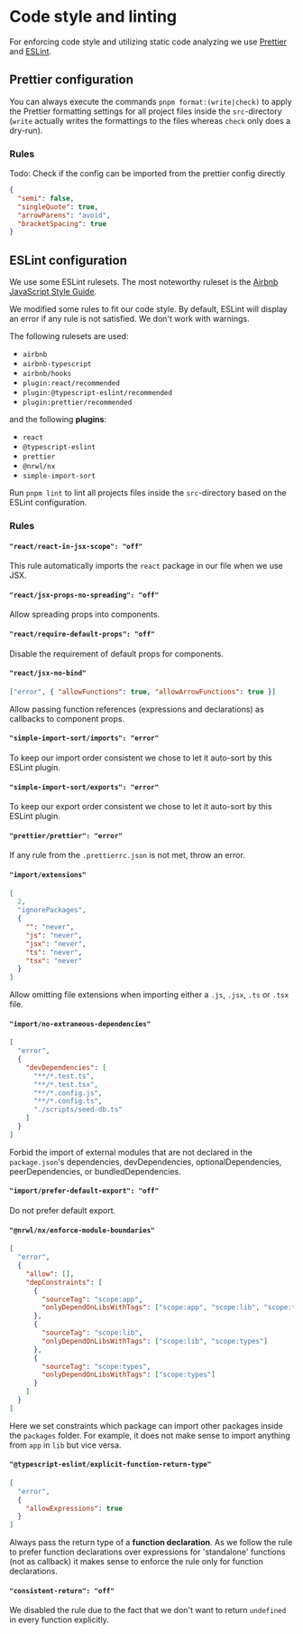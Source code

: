 
# Code style and linting

For enforcing code style and utilizing static code analyzing we use [Prettier](https://prettier.io/) and [ESLint](https://eslint.org/).

## Prettier configuration

You can always execute the commands `pnpm format:(write|check)` to apply the Prettier formatting settings for all project files inside the
`src`-directory (`write` actually writes the formattings to the files whereas `check` only does a dry-run).

### Rules

<Callout type="warning" emoji="⚠️">
  Todo: Check if the config can be imported from the prettier config directly
</Callout>

```json
{
  "semi": false,
  "singleQuote": true,
  "arrowParens": "avoid",
  "bracketSpacing": true
}
```

## ESLint configuration

We use some ESLint rulesets. The most noteworthy ruleset is the [Airbnb JavaScript Style Guide](https://airbnb.io/javascript/react/).

We modified some rules to fit our code style. By default, ESLint will display an error if any rule is not satisfied. We don't work with
warnings.

The following rulesets are used:

- `airbnb`
- `airbnb-typescript`
- `airbnb/hooks`
- `plugin:react/recommended`
- `plugin:@typescript-eslint/recommended`
- `plugin:prettier/recommended`

and the following **plugins**:

- `react`
- `@typescript-eslint`
- `prettier`
- `@nrwl/nx`
- `simple-import-sort`

Run `pnpm lint` to lint all projects files inside the `src`-directory based on the ESLint configuration.

### Rules

#### `"react/react-in-jsx-scope": "off"`

This rule automatically imports the `react` package in our file when we use JSX.

#### `"react/jsx-props-no-spreading": "off"`

Allow spreading props into components.

#### `"react/require-default-props": "off"`

Disable the requirement of default props for components.

#### `"react/jsx-no-bind"`

```json
["error", { "allowFunctions": true, "allowArrowFunctions": true }]
```

Allow passing function references (expressions and declarations) as callbacks to component props.

#### `"simple-import-sort/imports": "error"`

To keep our import order consistent we chose to let it auto-sort by this ESLint plugin.

#### `"simple-import-sort/exports": "error"`

To keep our export order consistent we chose to let it auto-sort by this ESLint plugin.

#### `"prettier/prettier": "error"`

If any rule from the `.prettierrc.json` is not met, throw an error.

#### `"import/extensions"`

```json
[
  2,
  "ignorePackages",
  {
    "": "never",
    "js": "never",
    "jsx": "never",
    "ts": "never",
    "tsx": "never"
  }
]
```

Allow omitting file extensions when importing either a `.js`, `.jsx`, `.ts` or `.tsx` file.

#### `"import/no-extraneous-dependencies"`

```json
[
  "error",
  {
    "devDependencies": [
      "**/*.test.ts",
      "**/*.test.tsx",
      "**/*.config.js",
      "**/*.config.ts",
      "./scripts/seed-db.ts"
    ]
  }
]
```

Forbid the import of external modules that are not declared in the `package.json`'s dependencies, devDependencies, optionalDependencies,
peerDependencies, or bundledDependencies.

#### `"import/prefer-default-export": "off"`

Do not prefer default export.

#### `"@nrwl/nx/enforce-module-boundaries"`

```json
[
  "error",
  {
    "allow": [],
    "depConstraints": [
      {
        "sourceTag": "scope:app",
        "onlyDependOnLibsWithTags": ["scope:app", "scope:lib", "scope:types"]
      },
      {
        "sourceTag": "scope:lib",
        "onlyDependOnLibsWithTags": ["scope:lib", "scope:types"]
      },
      {
        "sourceTag": "scope:types",
        "onlyDependOnLibsWithTags": ["scope:types"]
      }
    ]
  }
]
```

Here we set constraints which package can import other packages inside the `packages` folder. For example, it does not make sense to import
anything from `app` in `lib` but vice versa.

#### `"@typescript-eslint/explicit-function-return-type"`

```json
[
  "error",
  {
    "allowExpressions": true
  }
]
```

Always pass the return type of a **function declaration**. As we follow the rule to prefer function declarations over expressions for
'standalone' functions (not as callback) it makes sense to enforce the rule only for function declarations.

#### `"consistent-return": "off"`

We disabled the rule due to the fact that we don't want to return `undefined` in every function explicitly.
